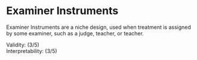 # Examiner Instruments

Examiner Instruments are a niche design, used when treatment is assigned by some examiner, such as a judge, teacher, or teacher.

```{=html}
<div>
  Validity: <i class="fas fa-star"></i><i class="fas fa-star"></i><i class="fas fa-star"></i><i class="far fa-star"></i><i class="far fa-star"></i><span> (3/5)</span>
</div>
<div>
  Interpretability:  <i class="fas fa-star"></i><i class="fas fa-star"></i><i class="fas fa-star"></i><i class="far fa-star"></i><i class="far fa-star"></i><span> (3/5)</span>
</div>
```
